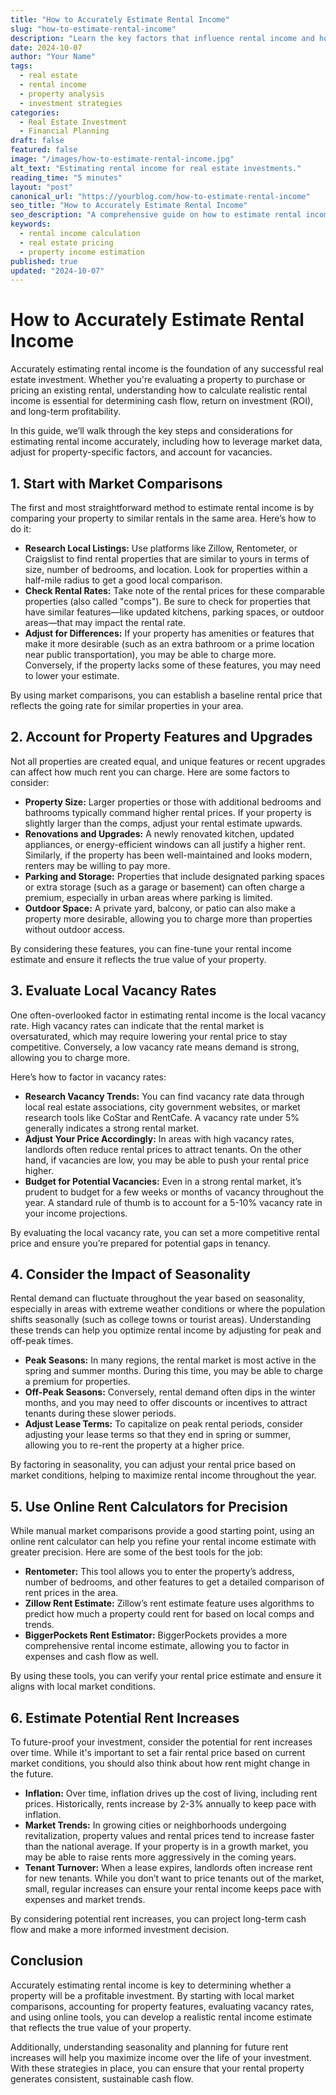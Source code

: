 ```yaml
---
title: "How to Accurately Estimate Rental Income"
slug: "how-to-estimate-rental-income"
description: "Learn the key factors that influence rental income and how to make accurate estimates when analyzing properties. This guide covers market comparisons, vacancy rates, and rental pricing strategies."
date: 2024-10-07
author: "Your Name"
tags:
  - real estate
  - rental income
  - property analysis
  - investment strategies
categories:
  - Real Estate Investment
  - Financial Planning
draft: false
featured: false
image: "/images/how-to-estimate-rental-income.jpg"
alt_text: "Estimating rental income for real estate investments."
reading_time: "5 minutes"
layout: "post"
canonical_url: "https://yourblog.com/how-to-estimate-rental-income"
seo_title: "How to Accurately Estimate Rental Income"
seo_description: "A comprehensive guide on how to estimate rental income for real estate properties, including factors like local market comparisons, vacancy rates, and pricing strategies."
keywords: 
  - rental income calculation
  - real estate pricing
  - property income estimation
published: true
updated: "2024-10-07"
---
```


# How to Accurately Estimate Rental Income

Accurately estimating rental income is the foundation of any successful real estate investment. Whether you're evaluating a property to purchase or pricing an existing rental, understanding how to calculate realistic rental income is essential for determining cash flow, return on investment (ROI), and long-term profitability.

In this guide, we’ll walk through the key steps and considerations for estimating rental income accurately, including how to leverage market data, adjust for property-specific factors, and account for vacancies.

## 1. Start with Market Comparisons

The first and most straightforward method to estimate rental income is by comparing your property to similar rentals in the same area. Here’s how to do it:

- **Research Local Listings:** Use platforms like Zillow, Rentometer, or Craigslist to find rental properties that are similar to yours in terms of size, number of bedrooms, and location. Look for properties within a half-mile radius to get a good local comparison.
- **Check Rental Rates:** Take note of the rental prices for these comparable properties (also called "comps"). Be sure to check for properties that have similar features—like updated kitchens, parking spaces, or outdoor areas—that may impact the rental rate.
- **Adjust for Differences:** If your property has amenities or features that make it more desirable (such as an extra bathroom or a prime location near public transportation), you may be able to charge more. Conversely, if the property lacks some of these features, you may need to lower your estimate.

By using market comparisons, you can establish a baseline rental price that reflects the going rate for similar properties in your area.

## 2. Account for Property Features and Upgrades

Not all properties are created equal, and unique features or recent upgrades can affect how much rent you can charge. Here are some factors to consider:

- **Property Size:** Larger properties or those with additional bedrooms and bathrooms typically command higher rental prices. If your property is slightly larger than the comps, adjust your rental estimate upwards.
- **Renovations and Upgrades:** A newly renovated kitchen, updated appliances, or energy-efficient windows can all justify a higher rent. Similarly, if the property has been well-maintained and looks modern, renters may be willing to pay more.
- **Parking and Storage:** Properties that include designated parking spaces or extra storage (such as a garage or basement) can often charge a premium, especially in urban areas where parking is limited.
- **Outdoor Space:** A private yard, balcony, or patio can also make a property more desirable, allowing you to charge more than properties without outdoor access.

By considering these features, you can fine-tune your rental income estimate and ensure it reflects the true value of your property.

## 3. Evaluate Local Vacancy Rates

One often-overlooked factor in estimating rental income is the local vacancy rate. High vacancy rates can indicate that the rental market is oversaturated, which may require lowering your rental price to stay competitive. Conversely, a low vacancy rate means demand is strong, allowing you to charge more.

Here’s how to factor in vacancy rates:

- **Research Vacancy Trends:** You can find vacancy rate data through local real estate associations, city government websites, or market research tools like CoStar and RentCafe. A vacancy rate under 5% generally indicates a strong rental market.
- **Adjust Your Price Accordingly:** In areas with high vacancy rates, landlords often reduce rental prices to attract tenants. On the other hand, if vacancies are low, you may be able to push your rental price higher.
- **Budget for Potential Vacancies:** Even in a strong rental market, it’s prudent to budget for a few weeks or months of vacancy throughout the year. A standard rule of thumb is to account for a 5-10% vacancy rate in your income projections.

By evaluating the local vacancy rate, you can set a more competitive rental price and ensure you’re prepared for potential gaps in tenancy.

## 4. Consider the Impact of Seasonality

Rental demand can fluctuate throughout the year based on seasonality, especially in areas with extreme weather conditions or where the population shifts seasonally (such as college towns or tourist areas). Understanding these trends can help you optimize rental income by adjusting for peak and off-peak times.

- **Peak Seasons:** In many regions, the rental market is most active in the spring and summer months. During this time, you may be able to charge a premium for properties.
- **Off-Peak Seasons:** Conversely, rental demand often dips in the winter months, and you may need to offer discounts or incentives to attract tenants during these slower periods.
- **Adjust Lease Terms:** To capitalize on peak rental periods, consider adjusting your lease terms so that they end in spring or summer, allowing you to re-rent the property at a higher price.

By factoring in seasonality, you can adjust your rental price based on market conditions, helping to maximize rental income throughout the year.

## 5. Use Online Rent Calculators for Precision

While manual market comparisons provide a good starting point, using an online rent calculator can help you refine your rental income estimate with greater precision. Here are some of the best tools for the job:

- **Rentometer:** This tool allows you to enter the property’s address, number of bedrooms, and other features to get a detailed comparison of rent prices in the area.
- **Zillow Rent Estimate:** Zillow’s rent estimate feature uses algorithms to predict how much a property could rent for based on local comps and trends.
- **BiggerPockets Rent Estimator:** BiggerPockets provides a more comprehensive rental income estimate, allowing you to factor in expenses and cash flow as well.

By using these tools, you can verify your rental price estimate and ensure it aligns with local market conditions.

## 6. Estimate Potential Rent Increases

To future-proof your investment, consider the potential for rent increases over time. While it's important to set a fair rental price based on current market conditions, you should also think about how rent might change in the future.

- **Inflation:** Over time, inflation drives up the cost of living, including rent prices. Historically, rents increase by 2-3% annually to keep pace with inflation.
- **Market Trends:** In growing cities or neighborhoods undergoing revitalization, property values and rental prices tend to increase faster than the national average. If your property is in a growth market, you may be able to raise rents more aggressively in the coming years.
- **Tenant Turnover:** When a lease expires, landlords often increase rent for new tenants. While you don’t want to price tenants out of the market, small, regular increases can ensure your rental income keeps pace with expenses and market trends.

By considering potential rent increases, you can project long-term cash flow and make a more informed investment decision.

## Conclusion

Accurately estimating rental income is key to determining whether a property will be a profitable investment. By starting with local market comparisons, accounting for property features, evaluating vacancy rates, and using online tools, you can develop a realistic rental income estimate that reflects the true value of your property.

Additionally, understanding seasonality and planning for future rent increases will help you maximize income over the life of your investment. With these strategies in place, you can ensure that your rental property generates consistent, sustainable cash flow.